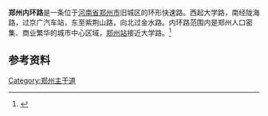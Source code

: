 '''郑州内环路'''是一条位于[[河南省|河南省]][[郑州市|郑州市]]旧城区的环形快速路。西起大学路，南经陇海路，过京广汽车站，东至紫荆山路，向北过金水路。内环路范围内是郑州人口密集、商业繁华的城市中心区域，[[郑州站|郑州站]]接近大学路。<ref>{{cite web|url=http://www.china-crb.cn/HTML/2007/csbd/20076755.html|title=郑州筹建四环 西区地产升级|publisher=|date=|language=zh-hans|deadurl=yes|archiveurl=https://web.archive.org/web/20080327074514/http://www.china-crb.cn/HTML/2007/csbd/20076755.html|archivedate=2008-03-27}}</ref>

== 参考资料 ==
{{reflist}}

{{郑州主要道路}}
[[Category:郑州主干道|Category:郑州主干道]]
{{henan-stub}}